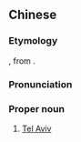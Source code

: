 {{also|特拉维夫}}
==Chinese==
{{zh-forms|s=特拉维夫|gloss=-}}

===Etymology===
{{bor|zh|en|Tel Aviv}}, from {{der|zh|he|תֵּל אָבִיב|tr=tel 'avív}}.

===Pronunciation===
{{zh-pron
|m=Tèlāwéifū
|c=dak6 laai1 wai4 fu1
|h=pfs=Thi̍t-lâ-vì-fû
|md=Dĕk-lă-mì-hŭ
|mn=Te̍k-la-ûi-hu
|w=5deq 'la vi fu
|cat=pn
}}
{{attention|zh|check Hakka, Min, Wu}}

===Proper noun===
{{zh-proper noun}}

# [[Tel Aviv]] {{gloss|city in [[Israel]]}}

{{zh-cat|Cities}}